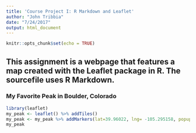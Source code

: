 ```yaml
---
title: 'Course Project I: R Markdown and Leaflet'
author: "John Tribbia"
date: "7/24/2017"
output: html_document
---
```


```r
knitr::opts_chunk$set(echo = TRUE)
```

## This assignment is a webpage that features a map created with the Leaflet package in R. The sourcefile uses R Markdown. 
### My Favorite Peak in Boulder, Colorado


```r
library(leaflet)
my_peak <- leaflet() %>% addTiles() 
my_peak <- my_peak %>% addMarkers(lat=39.96022, lng= -105.295158, popup="My Favorite Peak in Boulder, Colorado")
my_peak
```

